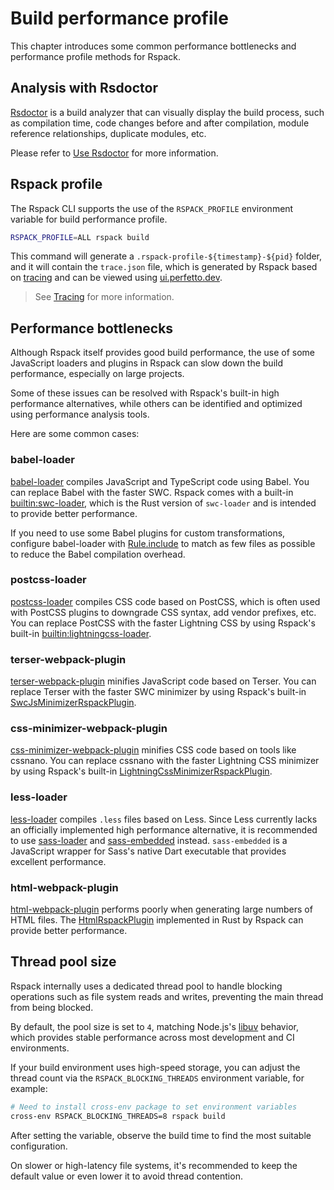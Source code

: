 # Build performance profile

This chapter introduces some common performance bottlenecks and performance profile methods for Rspack.

## Analysis with Rsdoctor

[Rsdoctor](https://rsdoctor.rs/) is a build analyzer that can visually display the build process, such as compilation time, code changes before and after compilation, module reference relationships, duplicate modules, etc.

Please refer to [Use Rsdoctor](/guide/optimization/use-rsdoctor) for more information.

## Rspack profile

The Rspack CLI supports the use of the `RSPACK_PROFILE` environment variable for build performance profile.

```sh
RSPACK_PROFILE=ALL rspack build
```

This command will generate a `.rspack-profile-${timestamp}-${pid}` folder, and it will contain the `trace.json` file, which is generated by Rspack based on [tracing](https://github.com/tokio-rs/tracing) and can be viewed using [ui.perfetto.dev](https://ui.perfetto.dev/).

> See [Tracing](/contribute/development/tracing) for more information.

## Performance bottlenecks

Although Rspack itself provides good build performance, the use of some JavaScript loaders and plugins in Rspack can slow down the build performance, especially on large projects.

Some of these issues can be resolved with Rspack's built-in high performance alternatives, while others can be identified and optimized using performance analysis tools.

Here are some common cases:

### babel-loader

[babel-loader](https://github.com/babel/babel-loader) compiles JavaScript and TypeScript code using Babel. You can replace Babel with the faster SWC. Rspack comes with a built-in [builtin:swc-loader](/guide/features/builtin-swc-loader), which is the Rust version of `swc-loader` and is intended to provide better performance.

If you need to use some Babel plugins for custom transformations, configure babel-loader with [Rule.include](/config/module#ruleinclude) to match as few files as possible to reduce the Babel compilation overhead.

### postcss-loader

[postcss-loader](https://github.com/postcss/postcss-loader) compiles CSS code based on PostCSS, which is often used with PostCSS plugins to downgrade CSS syntax, add vendor prefixes, etc. You can replace PostCSS with the faster Lightning CSS by using Rspack's built-in [builtin:lightningcss-loader](/guide/features/builtin-lightningcss-loader).

### terser-webpack-plugin

[terser-webpack-plugin](https://github.com/webpack-contrib/terser-webpack-plugin) minifies JavaScript code based on Terser. You can replace Terser with the faster SWC minimizer by using Rspack's built-in [SwcJsMinimizerRspackPlugin](/plugins/rspack/swc-js-minimizer-rspack-plugin).

### css-minimizer-webpack-plugin

[css-minimizer-webpack-plugin](https://github.com/webpack-contrib/css-minimizer-webpack-plugin) minifies CSS code based on tools like cssnano. You can replace cssnano with the faster Lightning CSS minimizer by using Rspack's built-in [LightningCssMinimizerRspackPlugin](/plugins/rspack/lightning-css-minimizer-rspack-plugin).

### less-loader

[less-loader](https://github.com/webpack-contrib/less-loader) compiles `.less` files based on Less. Since Less currently lacks an officially implemented high performance alternative, it is recommended to use [sass-loader](https://github.com/webpack-contrib/sass-loader) and [sass-embedded](https://www.npmjs.com/package/sass-embedded) instead. `sass-embedded` is a JavaScript wrapper for Sass's native Dart executable that provides excellent performance.

### html-webpack-plugin

[html-webpack-plugin](https://github.com/jantimon/html-webpack-plugin) performs poorly when generating large numbers of HTML files. The [HtmlRspackPlugin](/plugins/rspack/html-rspack-plugin) implemented in Rust by Rspack can provide better performance.

## Thread pool size

Rspack internally uses a dedicated thread pool to handle blocking operations such as file system reads and writes, preventing the main thread from being blocked.

By default, the pool size is set to `4`, matching Node.js's [libuv](https://docs.libuv.org/en/v1.x/threadpool.html) behavior, which provides stable performance across most development and CI environments.

If your build environment uses high-speed storage, you can adjust the thread count via the `RSPACK_BLOCKING_THREADS` environment variable, for example:

```bash
# Need to install cross-env package to set environment variables
cross-env RSPACK_BLOCKING_THREADS=8 rspack build
```

After setting the variable, observe the build time to find the most suitable configuration.

On slower or high-latency file systems, it's recommended to keep the default value or even lower it to avoid thread contention.
